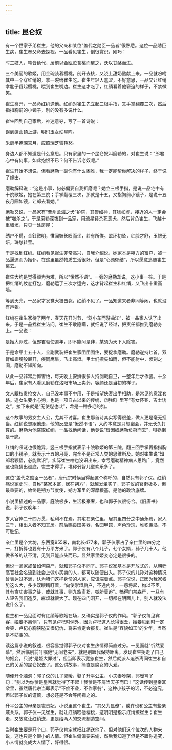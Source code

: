 ```yaml
---
---
---
```

title: 昆仑奴
---




有一个世家子弟崔生，他的父亲和某位"盖代之勋臣一品者”很熟悉。这位一品勋臣生病，崔生奉父命去探视。一品看见崔生，倒很赏识，刚巧：

时三妓人，艳皆绝代，居前以金瓯贮含桃而擘之，沃以甘酪而进。

三个美丽的歌姬，用金碗装着樱桃，剖开去核，又浇上甜奶酪献上来。一品就吩咐其中一个穿红绡的，拿一碗给崔生吃。崔生年轻人羞涩，不好意思，一品又让红绡拿匙子舀起樱桃，喂到崔生嘴边。崔生这才吃了，红绡看着他窘迫的样子，不禁微笑。

崔生离开，一品命红绡送他。红绡对崔生先立起三根手指，又手掌翻覆三次，然后指指胸前的小镜子，别的没有多说什么。

崔生回到自己家后，神迷意夺，写了一首诗说：

误到蓬山顶上游，明玛玉女动星眸。

朱扉半掩深宫月，应照瑞芝雪艳愁。

身边人都不知道是什么意思。只有家里的一个昆仑奴叫磨勒的，对崔生说："郎君心中有何事，如此抱恨不已？何不告诉老奴呢。”

崔生开始不想说，但看磨勒一副你有什么困难，我一定能帮你解决的样子，终于说了缘由。

磨勒解释说：“这是小事，何必偏要自我折磨呢？她立三根手指，是说一品宅中有十院歌姬，她在第三院；手掌翻覆三次，那就是十五，又指胸前小镜子，是说十五夜月圆如镜，让郎去看她。”

磨勒又说，一品家有“曹州孟海之犬”护院，其警如神，其猛如虎，接近的人一定会被“噬杀之”。于是磨勒深夜到一品家，用流星锤杀死恶犬，然后背负崔生，飞越十重墙垣，只见一处房屋：

绣户不扃，金釭微明，惟闻妓长叹而坐，若有所俟。翠环初坠，红脸才舒，玉恨无妍，珠愁转莹。

于是找到红绡。红绡看见崔生非常高兴，自我介绍说，她家本是朔方的富户，被一品逼迫而为姬仆，在这里虽然物质生活很好，但是“心颇郁结”，所以愿意追随崔生离去。

崔生大约是觉得颇为为难，所以"愀然不语”。一旁的磨勒却说，这小事一桩。于是把红绡的妆奁打包，磨勒运了三次才运完，这才背起崔生和红绡，又飞出十重高墙。

等到天亮，一品家才发觉犬被击毙，红绡不见了。一品知道来者非同等闲，也就没有声张。

红绡在崔生家待了两年，春天花开时节，“驾小车而游曲江”，被一品家人认了出来。于是一品找崔生诘问。崔生不敢隐瞒，就细说了经过，把责任都推到磨勒身上。一品说：

是姬大罪过，但郎君驱使逾年，即不能问是非，某须为天下人除害。

于是命甲士五十人，全副武装把崔生家团团围住，要捉拿磨勒。磨勒遂持匕首，双臂如翅膀般展开，疾同鹰隼，飞出高垣。甲士们攒矢如雨，但不能射中，顷刻之间，磨勒不知所向。

从此一品非常后悔害怕，每天晚上安排很多人持剑戟自卫，一整年后才作罢。十余年后，崔家有人看见磨勒在洛阳市场上卖药，容颜还是当初的样子。



文人跟权贵抢女人，自己没本事不中用，于是指望侠客出手相助，是常见的意淫套路。追女生要小心狗，也是一项自古以来的传统，《诗经》里写“有女怀春，吉士诱之”，接下来就是“无使尨也吠”，龙是一种多毛的狗。

这个故事的男女主人公，尤其不讨喜。崔生那首诗其实写得很差，做人更是毫无担当。红绡说想跟他走，他的反应是“愀然不语”，大约本意是只想幽会，并无长久打算的。磨勒为他盗取红绡，一品找他问话，他竟说“皆因奴磨勒负荷而去”，甩锅倒是干脆。

红绡的哑谜也很诡异，竖三根手指就表示十院歌姬的第三院，翻三回手掌再指指胸口的小镜子，就表示十五的月亮，完全不是正常人类的思维所及。她对崔生说“知郎君颖悟，必能默识”，实际崔生啥也没识出来，幸亏磨勒精神病人思路广，竟然这也能猜出谜底，崔生才得手，堪称弱智儿童欢乐多了。

这位“盖代之勋臣一品者”，唐代宗时候当得起这个称呼的，自然只有郭子仪。红绡痛说家史时，自称“某家本富，居在朔方”，就越发坐实了，郭子仪的官衔极多，但最重要的，始终是朔方节度使，朔方军里的深厚根基，是他的政治底牌。

小说里描述的一品家，庭院极多，生活极豪奢，也和郭子仪很符合。《旧唐书》说，郭子仪晚年：

岁入官俸二十四万贯，私利不在焉。其宅在亲仁里，居其里四分之中通永巷，家人三千，相出入者不知其居。前后赐良田美器，名园甲馆，声色珍玩，堆积羡溢，不可胜纪。

亲仁里是个大坊，东西宽955米，南北长477米，郭子仪家占了亲仁里的四分之一，打折算也要有十万平方米了。郭子仪有八个儿子，七个女婿，孙子几十人，他做爷爷的认不清，见到只能点头而已。显然家里姬妾必定是很多的。

但说一品家戒备如何森严，就和郭子仪不同了。郭子仪家基本是开放式的，从朝廷高官社会名流到社会上做小买卖的人，都可以随便出入。郭子仪的儿孙对这种情况曾表达过不满，认为咱们这样身份的人家，应该端着点。郭子仪说，正因为我家权势这么大，多少双眼睛盯着，“向使崇垣扃户，不通内外，一怨将起，构以不臣，其有贪功害事之徒，成就其事，则九族齑粉，噬脐莫追”。搞得门禁森严，一旦有人诬告我们造反，麻烦就很大了。现在四门洞开，一切都在明面儿上，别人就没法说什么了。

崔生和一品见面时有红绡等歌姬在场，又确实是郭子仪的作风。"郭子仪每见宾客，姬妾不离侧”，只有见卢杞时例外，因为卢杞这人长得很丑，姬妾见到时一定会笑，卢杞心胸狭隘又很记仇，将来肯定会报复。崔生是“容貌如玉”的少年，当然是不妨事的。

读这篇小说的叙述，很容易觉得郭子仪对崔生热情得简直过分。一见面就"忻然爱慕”，然后临别前叮嘱他“无间老夫”，就是别跟我保持距离。发现崔生拐走了自己的姬妾，只说“是姬大罪过”，但当即表示宽恕崔生，然后就派人追杀离间崔生和自己的关系的昆仑奴去了。这么讲故事，简直是腐女的大爱。

随便开个脑洞：郭子仪的儿子郭暧，娶了升平公主，小夫妻吵架，郭暧骂了句："别以为你爹是皇帝就觉得了不起！我爹是不屑当天子而已！”这话传到皇帝耳朵里，虽然唐代宗当即表示"不痴不聋，不作家翁”，这种小孩子的话，不必追究。但以郭子仪的谨慎，想必还是不会等闲视之的。

升平公主的母亲是崔贵妃，小说里这个崔生，“其父为显僚”，或许也和公主有些亲戚关系。郭子仪一见崔生，就让红绡喂他樱桃，这明明是指示红绡撩崔生；崔生走，又故意让红绡送，更是给两人的交流制造空间。

当时崔生要是开个口，郭子仪肯定就把红绡送他了。但对他们这个位次的人物来说，这也只是个很小的人情。但崔生偏偏要来偷，然后我知道了但是不跟你追究，小人情就变成大人情了，好得很。